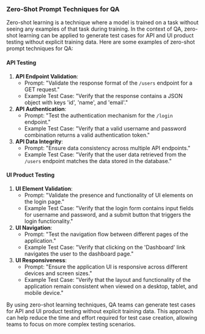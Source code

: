 ### Zero-Shot Prompt Techniques for QA

Zero-shot learning is a technique where a model is trained on a task without seeing any examples of that task during training. In the context of QA, zero-shot learning can be applied to generate test cases for API and UI product testing without explicit training data. Here are some examples of zero-shot prompt techniques for QA:

#### API Testing

1. **API Endpoint Validation**:
   - Prompt: "Validate the response format of the `/users` endpoint for a GET request."
   - Example Test Case: "Verify that the response contains a JSON object with keys 'id', 'name', and 'email'."
2. **API Authentication**:
   - Prompt: "Test the authentication mechanism for the `/login` endpoint."
   - Example Test Case: "Verify that a valid username and password combination returns a valid authentication token."
3. **API Data Integrity**:
   - Prompt: "Ensure data consistency across multiple API endpoints."
   - Example Test Case: "Verify that the user data retrieved from the `/users` endpoint matches the data stored in the database."

#### UI Product Testing

1. **UI Element Validation**:
   - Prompt: "Validate the presence and functionality of UI elements on the login page."
   - Example Test Case: "Verify that the login form contains input fields for username and password, and a submit button that triggers the login functionality."
2. **UI Navigation**:
   - Prompt: "Test the navigation flow between different pages of the application."
   - Example Test Case: "Verify that clicking on the 'Dashboard' link navigates the user to the dashboard page."
3. **UI Responsiveness**:
   - Prompt: "Ensure the application UI is responsive across different devices and screen sizes."
   - Example Test Case: "Verify that the layout and functionality of the application remain consistent when viewed on a desktop, tablet, and mobile device."

By using zero-shot learning techniques, QA teams can generate test cases for API and UI product testing without explicit training data. This approach can help reduce the time and effort required for test case creation, allowing teams to focus on more complex testing scenarios.
